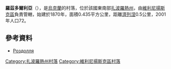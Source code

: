 {{coord|47|57|42|N|35|29|31|E|scale:30000|display=title}}

'''羅茲多爾利亞'''（{{lang-uk|Роздолля}}），是[[烏克蘭|烏克蘭]]的村落，位於該國東南部[[扎波羅熱州|扎波羅熱州]]，由[[維利尼揚斯克區|維利尼揚斯克區]]負責管轄，始建於1870年，面積0.435平方公里，距離[[濟列涅_(維利尼揚斯克區)|濟列涅]]0.5公里，2001年人口72。

==參考資料==
*[http://gska2.rada.gov.ua/pls/z7502/A005?rdat1=02.01.2008&rf7571=12157 Роздолля]{{dead link|date=2018年4月 |bot=InternetArchiveBot |fix-attempted=yes }}

[[Category:扎波羅熱州村落|Category:扎波羅熱州村落]]
[[Category:維利尼揚斯克區村落|Category:維利尼揚斯克區村落]]


{{Zaporizhia-geo-stub}}